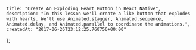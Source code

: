     title: "Create An Exploding Heart Button in React Native",
    description: "In this lesson we'll create a like button that explodes with hearts. We'll use Animated.stagger, Animated.sequence, Animated.delay, and Animated.parallel to coordinate the animations.",
    createdAt: "2017-06-26T23:12:25.760756+00:00"
};


    
